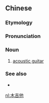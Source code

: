 ==Chinese==
{{zh-forms|type=12|lit=wooden guitar}}

===Etymology===
{{zh-compound|木|吉他|wood|guitar}}

===Pronunciation===
{{zh-pron
|m=mùjítā
|c=muk6 gat1 taa1
|cat=n
}}

===Noun===
{{zh-noun}}

# [[acoustic guitar]]

===See also===
* {{zh-l|古典吉他}}

{{zh-cat|Musical instruments}}

[[nl:木吉他]]